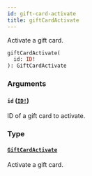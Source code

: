 ```yaml
---
id: gift-card-activate
title: giftCardActivate
---
```


Activate a gift card.

```graphql
giftCardActivate(
  id: ID!
): GiftCardActivate

```

### Arguments

#### `id` ([`ID!`](../../../developer/api-reference/scalars/id))

ID of a gift card to activate.

### Type

#### [`GiftCardActivate`](../../../developer/api-reference/objects/gift-card-activate)

Activate a gift card.
